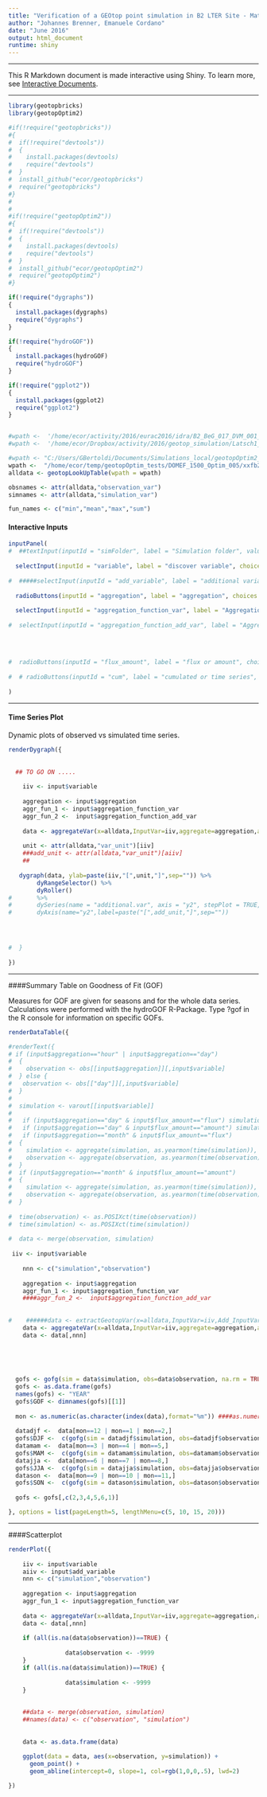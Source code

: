 ```yaml
---
title: "Verification of a GEOtop point simulation in B2 LTER Site - Match - South Tyrol - Italy"
author: "Johannes Brenner, Emanuele Cordano"
date: "June 2016"
output: html_document
runtime: shiny
---
```


***

This R Markdown document is made interactive using Shiny. To learn more, see [Interactive Documents](http://rmarkdown.rstudio.com/authoring_shiny.html).

***

```r

library(geotopbricks)
library(geotopOptim2)

#if(!require("geotopbricks"))
#{
#  if(!require("devtools"))
#  {
#    install.packages(devtools)
#    require("devtools")
#  }
#  install_github("ecor/geotopbricks")
#  require("geotopbricks")
#}
#
#
#if(!require("geotopOptim2"))
#{
#  if(!require("devtools"))
#  {
#    install.packages(devtools)
#    require("devtools")
#  }
#  install_github("ecor/geotopOptim2")
#  require("geotopOptim2")
#}

if(!require("dygraphs"))
{
  install.packages(dygraphs)
  require("dygraphs")
}

if(!require("hydroGOF"))
{
  install.packages(hydroGOF)
  require("hydroGOF")
}

if(!require("ggplot2"))
{
  install.packages(ggplot2)
  require("ggplot2")
}


#wpath <-  '/home/ecor/activity/2016/eurac2016/idra/B2_BeG_017_DVM_001_test_1' 
#wpath <-  '/home/ecor/Dropbox/activity/2016/geotop_simulation/Latsch1_Calib_001'

#wpath <- "C:/Users/GBertoldi/Documents/Simulations_local/geotopOptim2_tests/DOMEF_1500_Optim_001_PSO" 
wpath <-  "/home/ecor/temp/geotopOptim_tests/DOMEF_1500_Optim_005/xxfb21f1a553d/DOMEF_1500_Optim_005"
alldata <- geotopLookUpTable(wpath = wpath)

obsnames <- attr(alldata,"observation_var")
simnames <- attr(alldata,"simulation_var")

fun_names <- c("min","mean","max","sum")
```

#### Interactive Inputs

```r
inputPanel(
#  ##textInput(inputId = "simFolder", label = "Simulation folder", value = ""),
  
  selectInput(inputId = "variable", label = "discover variable", choices = obsnames,selected=obsnames[8]),
  
#  #####selectInput(inputId = "add_variable", label = "additional variable (sim)", choices = simnames, selected = simnames[2]),
  
  radioButtons(inputId = "aggregation", label = "aggregation", choices = c("hourly","daily","monthly"), selected = "hourly", inline = FALSE),
  
  selectInput(inputId = "aggregation_function_var", label = "Aggregation Function", choices = fun_names, selected = "mean")
  
#  selectInput(inputId = "aggregation_function_add_var", label = "Aggregation Function (add_var)", choices = fun_names, selected = "sum")
  
  
  
  
#  radioButtons(inputId = "flux_amount", label = "flux or amount", choices = c("flux","amount"), selected = "flux", inline = FALSE)
  
#  # radioButtons(inputId = "cum", label = "cumulated or time series", choices = c("time series","cumulated over time"), selected = "time series", inline = FALSE)
  
)

```

***

#### Time Series Plot

Dynamic plots of observed vs simulated time series. 

```r


renderDygraph({
  
  
  ## TO GO ON .....
  
  	iiv <- input$variable
  	
  	aggregation <- input$aggregation
  	aggr_fun_1 <- input$aggregation_function_var
  	aggr_fun_2 <-  input$aggregation_function_add_var
    
    data <- aggregateVar(x=alldata,InputVar=iiv,aggregate=aggregation,aggregate_fun=c(aggr_fun_1)) 
   
    unit <- attr(alldata,"var_unit")[iiv]
    ###add_unit <- attr(alldata,"var_unit")[aiiv]
    ## 
    
   dygraph(data, ylab=paste(iiv,"[",unit,"]",sep="")) %>%
		dyRangeSelector() %>%
		dyRoller() 
#		%>%
#		dySeries(name = "additional.var", axis = "y2", stepPlot = TRUE, fillGraph = TRUE, label = paste(aiiv,"[",add_unit,"]",sep="")) %>%
#		dyAxis(name="y2",label=paste("[",add_unit,"]",sep=""))




#  }
 
})

```
  
***

####Summary Table on Goodness of Fit (GOF)

Measures for GOF are given for seasons and for the whole data series. Calculations were performed with the hydroGOF R-Package. Type ?gof in the R console for information on specific GOFs.

```r

renderDataTable({

#renderText({
# if (input$aggregation=="hour" | input$aggregation=="day")
#  {
#    observation <- obs[[input$aggregation]][,input$variable]
#  } else {
#  	observation <- obs[["day"]][,input$variable]
#  }
#  
#  simulation <- varout[[input$variable]]
#  
# 	if (input$aggregation=="day" & input$flux_amount=="flux") simulation <- aggregate(simulation, as.Date(time(simulation)), mean, na.rm=T) 
#  	if (input$aggregation=="day" & input$flux_amount=="amount") simulation <- aggregate(simulation, as.Date(time(simulation)), sum, na.rm=F)
#  	if (input$aggregation=="month" & input$flux_amount=="flux") 
#  {
#    simulation <- aggregate(simulation, as.yearmon(time(simulation)), mean, na.rm=T)
#    observation <- aggregate(observation, as.yearmon(time(observation)), mean, na.rm=T)
#  } 
#  if (input$aggregation=="month" & input$flux_amount=="amount") 
#  {
#    simulation <- aggregate(simulation, as.yearmon(time(simulation)), sum, na.rm=F)
#    observation <- aggregate(observation, as.yearmon(time(observation)), sum, na.rm=F)
#  } 
  
#  time(observation) <- as.POSIXct(time(observation))
#  time(simulation) <- as.POSIXct(time(simulation))
  
#  data <- merge(observation, simulation)
 
 iiv <- input$variable
  
  	nnn <- c("simulation","observation")
  	
  	aggregation <- input$aggregation
  	aggr_fun_1 <- input$aggregation_function_var
  	####aggr_fun_2 <-  input$aggregation_function_add_var
    
    
#    ######data <- extractGeotopVar(x=alldata,InputVar=iiv,Add_InputVar=aiiv,aggregate=aggregation,aggregate_fun=c(aggr_fun_1,aggr_fun_2)) 
    data <- aggregateVar(x=alldata,InputVar=iiv,aggregate=aggregation,aggregate_fun=c(aggr_fun_1))
  	data <- data[,nnn]
 
  
  
  

  gofs <- gofg(sim = data$simulation, obs=data$observation, na.rm = TRUE)
  gofs <- as.data.frame(gofs)
  names(gofs) <- "YEAR"
  gofs$GOF <- dimnames(gofs)[[1]]
  
  mon <- as.numeric(as.character(index(data),format="%m")) ####as.numeric(format(time(data), "%m"))
  
  datadjf <-  data[mon==12 | mon==1 | mon==2,]
  gofs$DJF <-  c(gofg(sim = datadjf$simulation, obs=datadjf$observation, na.rm = TRUE))
  datamam <-  data[mon==3 | mon==4 | mon==5,]
  gofs$MAM <-  c(gofg(sim = datamam$simulation, obs=datamam$observation, na.rm = TRUE))
  datajja <-  data[mon==6 | mon==7 | mon==8,]
  gofs$JJA <-  c(gofg(sim = datajja$simulation, obs=datajja$observation, na.rm = TRUE))
  datason <-  data[mon==9 | mon==10 | mon==11,]
  gofs$SON <-  c(gofg(sim = datason$simulation, obs=datason$observation, na.rm = TRUE))
  
  gofs <- gofs[,c(2,3,4,5,6,1)]

}, options = list(pageLength=5, lengthMenu=c(5, 10, 15, 20)))

```

***

####Scatterplot

```r

renderPlot({
  
	iiv <- input$variable
    aiiv <- input$add_variable
  	nnn <- c("simulation","observation")
  	
  	aggregation <- input$aggregation
  	aggr_fun_1 <- input$aggregation_function_var
  	
    data <- aggregateVar(x=alldata,InputVar=iiv,aggregate=aggregation,aggregate_fun=c(aggr_fun_1))[,nnn]
  	data <- data[,nnn]
	
	if (all(is.na(data$observation))==TRUE) {
	
				data$observation <- -9999
	}
	if (all(is.na(data$simulation))==TRUE) {
	
				data$simulation <- -9999
	}
	
	
    ##data <- merge(observation, simulation)
    ##names(data) <- c("observation", "simulation")
    
    
    data <- as.data.frame(data)
    
    ggplot(data = data, aes(x=observation, y=simulation)) +
      geom_point() +
      geom_abline(intercept=0, slope=1, col=rgb(1,0,0,.5), lwd=2)

})     
```
